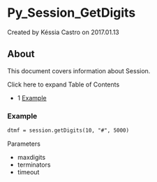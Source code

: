 
# Py_Session_GetDigits 

 Created by  Késsia Castro on 2017.01.13

## About

This document covers information about Session.

Click here to expand Table of Contents

* 1 [Example](#example)

### Example

```xml
dtmf = session.getDigits(10, "#", 5000)
```

Parameters

* maxdigits
* terminators
* timeout


